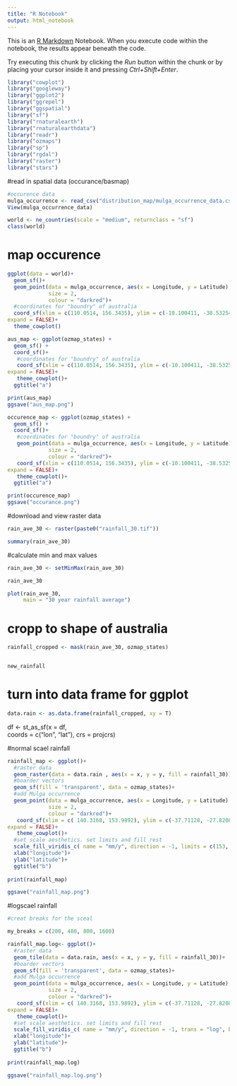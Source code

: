 ```yaml
---
title: "R Notebook"
output: html_notebook
---
```


This is an [R Markdown](http://rmarkdown.rstudio.com) Notebook. When you execute code within the notebook, the results appear beneath the code. 

Try executing this chunk by clicking the *Run* button within the chunk or by placing your cursor inside it and pressing *Ctrl+Shift+Enter*. 

```r


library("cowplot")
library("googleway")
library("ggplot2")
library("ggrepel")
library("ggspatial")
library("sf")
library("rnaturalearth")
library("rnaturalearthdata")
library("readr")
library("ozmaps")
library("sp")
library("rgdal")
library("raster")
library("stars")

```

#read in spatial data (occurance/basmap) 

```r

#occurence data 
mulga_occurrence <- read_csv("distribution_map/mulga_occurrence_data.csv")
View(mulga_occurrence_data)

world <- ne_countries(scale = "medium", returnclass = "sf")
class(world)


```







# map occurence 
```r

ggplot(data = world)+
  geom_sf()+
  geom_point(data = mulga_occurrence, aes(x = Longitude, y = Latitude),
             size = 2,
             colour = "darkred")+
  #coordinates for "boundry" of australia
  coord_sf(xlim = c(110.0514, 156.3435), ylim = c(-10.100411, -38.532549),
expand = FALSE)+
  theme_cowplot()

```


```r

aus_map <- ggplot(ozmap_states) + 
  geom_sf() + 
  coord_sf()+
   #coordinates for "boundry" of australia
   coord_sf(xlim = c(110.0514, 156.3435), ylim = c(-10.100411, -38.532549),
expand = FALSE)+
   theme_cowplot()+
  ggtitle("a")

print(aus_map)
ggsave("aus_map.png")

```





```r

occurence_map <- ggplot(ozmap_states) + 
  geom_sf() + 
  coord_sf()+
   #coordinates for "boundry" of australia
   geom_point(data = mulga_occurrence, aes(x = Longitude, y = Latitude),
             size = 2,
             colour = "darkred")+
   coord_sf(xlim = c(110.0514, 156.3435), ylim = c(-10.100411, -38.532549),
expand = FALSE)+
   theme_cowplot()+
  ggtitle("a")

print(occurence_map)
ggsave("occurance.png")

```


#download and view raster data 

```r

rain_ave_30 <- raster(paste0("rainfall_30.tif"))

summary(rain_ave_30)


```

#calculate min and max values 

```r

rain_ave_30 <- setMinMax(rain_ave_30)

rain_ave_30

```

```r

plot(rain_ave_30,
     main = "30 year rainfall average")

```
# cropp to shape of australia 


```r
rainfall_cropped <- mask(rain_ave_30, ozmap_states)


new_rainfall
```


# turn into data frame for ggplot

```r

data.rain <- as.data.frame(rainfall_cropped, xy = T)

```


df <- st_as_sf(x = df,                         
           coords = c("lon", "lat"),
           crs = projcrs)




#normal scael rainfall
```r

rainfall_map <- ggplot()+
  #raster data 
  geom_raster(data = data.rain , aes(x = x, y = y, fill = rainfall_30))+
  #boarder vectors
  geom_sf(fill = 'transparent', data = ozmap_states)+
  #add Mulga occurrence
  geom_point(data = mulga_occurrence, aes(x = Longitude, y = Latitude),
             size = 2,
             colour = "darkred")+
   coord_sf(xlim = c( 140.3168, 153.9892), ylim = c(-37.71128, -27.82082),
expand = FALSE)+
   theme_cowplot()+
  #set scale aesthetics. set limits and fill rest
  scale_fill_viridis_c( name = "mm/y", direction = -1, limits = c(153, 500),oob = scales::squish)+
  xlab("longitude")+
  ylab("latitude")+
  ggtitle("b")
  
print(rainfall_map)

ggsave("rainfall_map.png")
```









#logscael rainfall 
```r

#creat breaks for the sceal 

my_breaks = c(200, 400, 800, 1600)

rainfall_map.log<- ggplot()+
  #raster data 
  geom_tile(data = data.rain, aes(x = x, y = y, fill = rainfall_30))+
  #boarder vectors
  geom_sf(fill = 'transparent', data = ozmap_states)+
  #add Mulga occurrence
  geom_point(data = mulga_occurrence, aes(x = Longitude, y = Latitude),
             size = 2,
             colour = "darkred")+
   coord_sf(xlim = c( 140.3168, 153.9892), ylim = c(-37.71128, -27.82082),
expand = FALSE)+
   theme_cowplot()+
  #set scale aesthetics. set limits and fill rest
  scale_fill_viridis_c( name = "mm/y", direction = -1, trans = "log", breaks = my_breaks, label = my_breaks)+
  xlab("longitude")+
  ylab("latitude")+
  ggtitle("b")
  
print(rainfall_map.log)

ggsave("rainfall_map.log.png")
```










